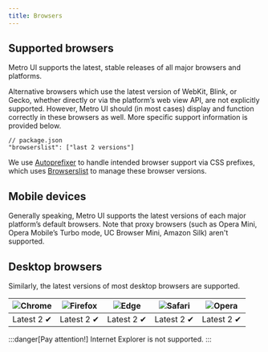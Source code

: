 ```yaml
---
title: Browsers
---
```



<Leader content="Learn about the browsers and devices, from modern to old, that are supported by Metro UI, including known quirks and bugs for each!"/>

## Supported browsers

Metro UI supports the latest, stable releases of all major browsers and platforms.

Alternative browsers which use the latest version of WebKit, Blink, or Gecko, whether directly or via the platform’s web view API, are not explicitly supported. 
However, Metro UI should (in most cases) display and function correctly in these browsers as well. More specific support information is provided below.

```
// package.json
"browserslist": ["last 2 versions"]
```

We use [Autoprefixer](https://github.com/postcss/autoprefixer) to handle intended browser support via CSS prefixes, which uses [Browserslist](https://github.com/browserslist/browserslist) to manage these browser versions. 

## Mobile devices

Generally speaking, Metro UI supports the latest versions of each major platform’s default browsers. 
Note that proxy browsers (such as Opera Mini, Opera Mobile’s Turbo mode, UC Browser Mini, Amazon Silk) aren't supported.

## Desktop browsers

Similarly, the latest versions of most desktop browsers are supported.

![Chrome](https://raw.github.com/alrra/browser-logos/master/src/chrome/chrome_48x48.png) | ![Firefox](https://raw.github.com/alrra/browser-logos/master/src/firefox/firefox_48x48.png) | ![Edge](https://raw.github.com/alrra/browser-logos/master/src/edge/edge_48x48.png) | ![Safari](https://raw.github.com/alrra/browser-logos/master/src/safari/safari_48x48.png) | ![Opera](https://raw.github.com/alrra/browser-logos/master/src/opera/opera_48x48.png)
--- | --- | --- | --- | --- |
Latest 2 ✔ | Latest 2 ✔ | Latest 2 ✔ | Latest 2 ✔ | Latest 2 ✔ |

:::danger[Pay attention!]
Internet Explorer is not supported.
:::